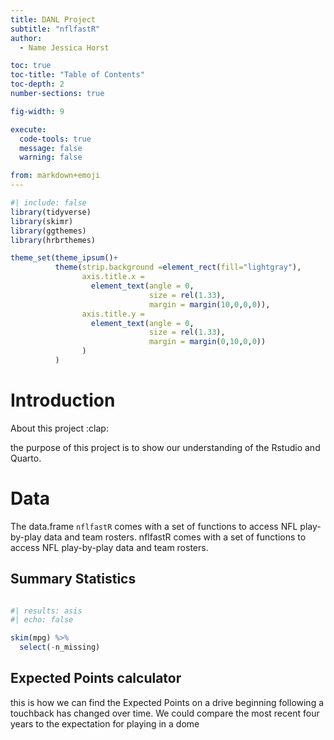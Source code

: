 ```yaml
---
title: DANL Project
subtitle: "nflfastR"
author: 
  - Name Jessica Horst

toc: true
toc-title: "Table of Contents"
toc-depth: 2
number-sections: true

fig-width: 9

execute:
  code-tools: true
  message: false
  warning: false

from: markdown+emoji
---
```

```r
#| include: false
library(tidyverse)
library(skimr)
library(ggthemes)
library(hrbrthemes)

theme_set(theme_ipsum()+
          theme(strip.background =element_rect(fill="lightgray"),
                axis.title.x = 
                  element_text(angle = 0,
                               size = rel(1.33),
                               margin = margin(10,0,0,0)),
                axis.title.y = 
                  element_text(angle = 0,
                               size = rel(1.33),
                               margin = margin(0,10,0,0))
                )
          )
```

# Introduction

About this project :clap:

the purpose of this project is to show our understanding of the Rstudio and Quarto.


# Data

The data.frame `nflfastR` comes with a set of functions to access NFL play-by-play data and team rosters. nflfastR comes with a set of functions to access NFL play-by-play data and team rosters. 


## Summary Statistics

```r

```

```r
#| results: asis
#| echo: false

```


```r
skim(mpg) %>% 
  select(-n_missing)
```


## Expected Points calculator 

this is how we can find the Expected Points on a drive beginning following a touchback has changed over time. We could compare the most recent four years to the expectation for playing in a dome


